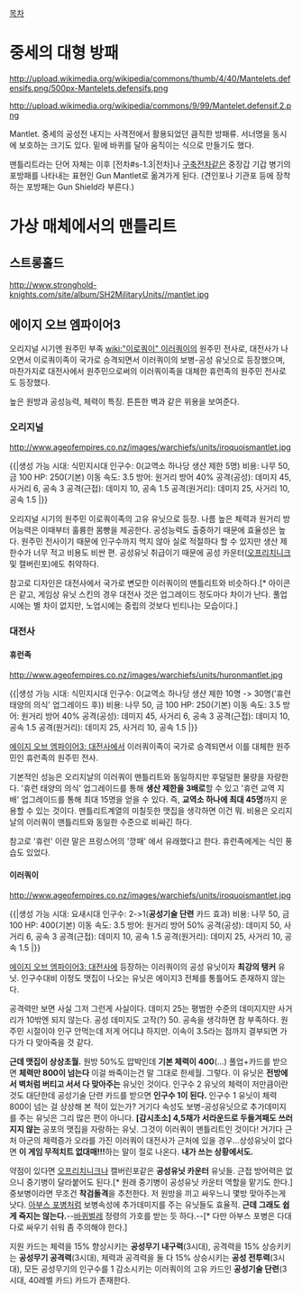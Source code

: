 [[목차]]

= 중세의 대형 방패 =
http://upload.wikimedia.org/wikipedia/commons/thumb/4/40/Mantelets.defensifs.png/500px-Mantelets.defensifs.png

http://upload.wikimedia.org/wikipedia/commons/9/99/Mantelet.defensif.2.png

Mantlet. 중세의 공성전 내지는 사격전에서 활용되었던 큼직한 방패류. 서너명을 동시에 보호하는 크기도 있다. 밑에 바퀴를 달아 움직이는 식으로 만들기도 했다.

맨틀리트라는 단어 자체는 이후 [전차#s-1.3|전차]나 [[구축전차]]같은 중장갑 기갑 병기의 포방패를 나타내는 표현인 Gun Mantlet로 옮겨가게 된다. 
(견인포나 기관포 등에 장착하는 포방패는 Gun Shield라 부른다.)


= 가상 매체에서의 맨틀리트 =

== 스트롱홀드 ==

http://www.stronghold-knights.com/site/album/SH2MilitaryUnits//mantlet.jpg


== 에이지 오브 엠파이어3 ==

오리지널 시기엔 원주민 부족 [[wiki:"이로쿼이" 이러쿼이]]의 원주민 전사로, 대전사가 나오면서 이로쿼이족이 국가로 승격되면서 이러쿼이의 보병-공성 유닛으로 등장했으며, 마찬가지로 대전사에서 원주민으로써의 이러쿼이족을 대체한 휴런족의 원주민 전사로도 등장했다.

높은 원방과 공성능력, 체력이 특징. 튼튼한 벽과 같은 위용을 보여준다.

=== 오리지널 ===

http://www.ageofempires.co.nz/images/warchiefs/units/iroquoismantlet.jpg


{{|생성 가능 시대: 식민지시대
인구수: 0(교역소 하나당 생산 제한 5명)
비용: 나무 50, 금 100
HP: 250(기본)
이동 속도: 3.5
방어: 원거리 방어 40%
공격(공성): 데미지 45, 사거리 6, 공속 3
공격(근접): 데미지 10, 공속 1.5
공격(원거리): 데미지 25, 사거리 10, 공속 1.5 |}}

오리지널 시기의 원주민 이로쿼이족의 고유 유닛으로 등장. 나름 높은 체력과 원거리 방어능력은 이때부터 훌륭한 몸빵을 제공한다. 공성능력도 출중하기 때문에 효율성은 높다. 원주민 전사이기 때문에 인구수까지 먹지 않아 실로 적절하다 할 수 있지만 생산 제한수가 너무 적고 비용도 비싼 편. 공성유닛 취급이기 때문에 공성 카운터([[오프리치니크]] 및 캘버린포)에도 취약하다.  

참고로 디자인은 대전사에서 국가로 변모한 이러쿼이의 맨틀리트와 비슷하다.[* 아이콘은 같고, 게임상 유닛 스킨의 경우 대전사 것은 업그레이드 정도마다 차이가 난다. 풀업시에는 별 차이 없지만, 노업시에는 중립의 것보다 빈티나는 모습이다.] 

=== 대전사 ===

==== 휴런족 ====
http://www.ageofempires.co.nz/images/warchiefs/units/huronmantlet.jpg

{{|생성 가능 시대: 식민지시대
인구수: 0(교역소 하나당 생산 제한 10명 -> 30명('휴런 태양의 의식' 업그레이드 후))
비용: 나무 50, 금 100
HP: 250(기본)
이동 속도: 3.5
방어: 원거리 방어 40%
공격(공성): 데미지 45, 사거리 6, 공속 3
공격(근접): 데미지 10, 공속 1.5
공격(원거리): 데미지 25, 사거리 10, 공속 1.5 |}}

[[에이지 오브 엠파이어3: 대전사]]에서 이러쿼이족이 국가로 승격되면서 이를 대체한 원주민인 휴런족의 원주민 전사. 

기본적인 성능은 오리지날의 이러쿼이 맨틀리트와 동일하지만 후덜덜한 물량을 자랑한다. '휴런 태양의 의식' 업그레이드를 통해 '''생산 제한을 3배로'''할 수 있고 '휴런 교역 지배' 업그레이드를 통해 최대 15명을 얻을 수 있다.
즉, '''교역소 하나에 최대 45명'''까지 운용할 수 있는 것이다. 맨틀리트계열의 미칠듯한 맷집을 생각하면 이건 뭐. 비용은 오리지날의 이러쿼이 맨틀리트와 동일한 수준으로 비싸긴 하다.

참고로 '휴런' 이란 말은 프랑스어의 '깡패' 에서 유래했다고 한다. 휴런족에게는 식인 풍습도 있었다.

==== 이러쿼이 ====

http://www.ageofempires.co.nz/images/warchiefs/units/iroquoismantlet.jpg

{{|생성 가능 시대: 요새시대
인구수: 2->1('''공성기술 단련''' 카드 효과)
비용: 나무 50, 금 100
HP: 400(기본)
이동 속도: 3.5
방어: 원거리 방어 50%
공격(공성): 데미지 50, 사거리 6, 공속 3
공격(근접): 데미지 10, 공속 1.5
공격(원거리): 데미지 25, 사거리 10, 공속 1.5 |}}


[[에이지 오브 엠파이어3: 대전사]]에 등장하는 이러쿼이의 공성 유닛이자 '''최강의 탱커''' 유닛. 인구수대비 이정도 맷집이 나오는 유닛은 에이지3 전체를 통틀어도 존재하지 않는다.

공격력만 보면 사실 그저 그런게 사실이다. 데미지 25는 평범한 수준의 데미지지만 사거리가 10밖엔 되지 않는다. 공성 데미지도 고작(?) 50. 공속을 생각하면 참 부족하다. 원주민 시절이야 인구 안먹는데 저게 어디냐 하지만. 이속이 3.5라는 점까지 결부되면 가다가 다 맞아죽을 것 같다.

'''근데 맷집이 상상초월.''' 원방 50%도 압박인데 '''기본 체력이 400'''(...) 풀업+카드를 받으면 '''체력만 800이 넘는다''' 이걸 쏴죽이는건 말 그대로 한세월. 그렇다. 이 유닛은 '''전방에서 벽처럼 버티고 서서 다 맞아주는''' 유닛인 것이다. 인구수 2 유닛의 체력이 저만큼이란것도 대단한데 공성기술 단련 카드를 받으면 '''인구수 1이 된다.''' 인구수 1 유닛이 체력 800이 넘는 걸 상상해 본 적이 있는가? 거기다 속성도 보병-공성유닛으로 추가데미지를 주는 유닛은 그리 많은 편이 아니다. '''[감시초소] 4,5채가 서라운드로 두들겨패도 쓰러지지 않는''' 공포의 맷집을 자랑하는 유닛. 그것이 이러쿼이 맨틀리트인 것이다! 거기다 근처 아군의 체력증가 오라를 가진 이러쿼이 대전사가 근처에 있을 경우...상성유닛이 없다면 '''이 게임 무적치트 없대매!!!'''하는 말이 절로 나온다. '''내가 쓰는 상황에서도.'''

약점이 있다면 [[오프리치니크]]나 캘버린포같은 '''공성유닛 카운터''' 유닛들. 근접 방어력은 없으니 중기병이 달라붙어도 된다.[* 원래 중기병이 공성유닛 카운터 역할을 맡기도 한다.] 중보병이라면 무조건 '''착검돌격'''을 추천한다. 저 원방을 끼고 싸우느니 몇방 맞아주는게 낫다. [[아부스 포병]]처럼 보병속성에 추가데미지를 주는 유닛들도 효율적. '''근데 그래도 쉽게 죽지는 않는다.'''--[[바퀴벌레]] 정령의 가호를 받는 듯 하다.--[* 다만 아부스 포병은 다대다로 싸우기 쉬워 좀 주의해야 한다.]

지원 카드는 체력을 15% 향상시키는 '''공성무기 내구력'''(3시대), 공격력을 15% 상승키키는 '''공성무기 공격력'''(3시대), 체력과 공격력을 둘 다 15% 상승시키는 '''공성 전투력'''(3시대), 모든 공성무기의 인구수를 1 감소시키는 이러쿼이의 고유 카드인 '''공성기술 단련'''(3시대, 40레벨 카드) 카드가 존재한다.
